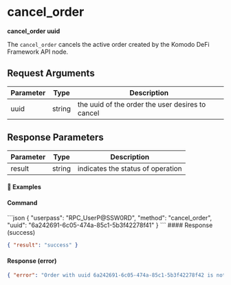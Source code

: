
# cancel\_order

**cancel\_order uuid**

The `cancel_order` cancels the active order created by the Komodo DeFi Framework API node.

## Request Arguments

| Parameter | Type   | Description                                      |
| --------- | ------ | ------------------------------------------------ |
| uuid      | string | the uuid of the order the user desires to cancel |

## Response Parameters

| Parameter | Type   | Description                       |
| --------- | ------ | --------------------------------- |
| result    | string | indicates the status of operation |

#### 📌 Examples

#### Command

<CodeGroup title="" tag="POST" label="cancel_order" mm2MethodDecorate="true">
  ```json
  {
    "userpass": "RPC_UserP@SSW0RD",
    "method": "cancel_order",
    "uuid": "6a242691-6c05-474a-85c1-5b3f42278f41"
  }
  ```
</CodeGroup>

<CollapsibleSection expandedText="Hide Response" collapsedText="Show Response">
  #### Response (success)

  ```json
  { "result": "success" }
  ```

  #### Response (error)

  ```json
  { "error": "Order with uuid 6a242691-6c05-474a-85c1-5b3f42278f42 is not found" }
  ```
</CollapsibleSection>
